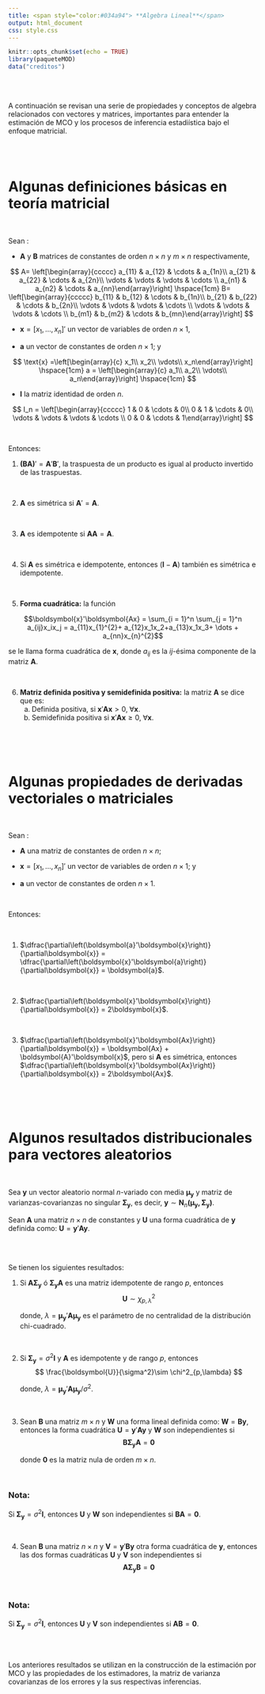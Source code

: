 ```yaml
---
title: <span style="color:#034a94"> **Algebra Lineal**</span>
output: html_document
css: style.css
---
```


```r
knitr::opts_chunk$set(echo = TRUE)
library(paqueteMOD)
data("creditos")

```

</br></br>

A continuación se revisan una serie de propiedades y conceptos de algebra relacionados con vectores y matrices, importantes para entender la estimación de MCO y los procesos de inferencia estadiística bajo el enfoque matricial.

</br></br>

# **Algunas definiciones básicas en teoría matricial**

</br>

<div class="content-box-blue">

Sean : 

* $\boldsymbol{A}$ y $\boldsymbol{B}$ matrices de constantes de orden $n\times n$ y $m\times n$ respectivamente,

$$ 
A= \left[\begin{array}{ccccc} a_{11} & a_{12} & \cdots & a_{1n}\\ 
                           a_{21} & a_{22} & \cdots & a_{2n}\\ 
                           \vdots & \vdots & \vdots & \cdots \\ 
                           a_{n1} & a_{n2} & \cdots & a_{nn}\end{array}\right]
\hspace{1cm}
B= \left[\begin{array}{ccccc} b_{11} & b_{12} & \cdots & b_{1n}\\ 
                              b_{21} & b_{22} & \cdots & b_{2n}\\ 
                              \vdots & \vdots & \vdots & \cdots \\
                              \vdots & \vdots & \vdots & \cdots \\
                              b_{m1} & b_{m2} & \cdots & b_{mn}\end{array}\right]
$$


* $\boldsymbol{x} = \left[ x_1, \ldots, x_n\right]'$ un vector de variables de orden $n\times 1$, 

* $\boldsymbol{a}$ un vector de constantes de orden $n\times 1$; y 

$$
\text{x} =\left[\begin{array}{c} x_1\\ x_2\\ \vdots\\ x_n\end{array}\right] 
\hspace{1cm}
a = \left[\begin{array}{c} a_1\\ a_2\\ \vdots\\ a_n\end{array}\right] 
\hspace{1cm}
$$


* $\boldsymbol{I}$ la matriz identidad de orden $n$.


$$
I_n = \left[\begin{array}{ccccc} 1 & 0 & \cdots & 0\\ 
                              0 & 1 & \cdots & 0\\ 
                              \vdots & \vdots & \vdots & \cdots \\ 
                              0 & 0 & \cdots & 1\end{array}\right]
$$

</br>

Entonces:

1. $\boldsymbol{\left(BA\right)}' = \boldsymbol{A}'\boldsymbol{B}'$,  la traspuesta de un producto es igual al producto invertido de las traspuestas.

</br>

2. $\boldsymbol{A}$ es simétrica si $\boldsymbol{A}' = \boldsymbol{A}$.

</br>

3. $\boldsymbol{A}$ es idempotente si $\boldsymbol{AA} = \boldsymbol{A}$.

</br>

4. Si $\boldsymbol{A}$ es simétrica e idempotente, entonces $\left(\boldsymbol{I} - \boldsymbol{A}\right)$ también es simétrica e idempotente.

</br>

5. **Forma cuadrática:** la función 

$$\boldsymbol{x}'\boldsymbol{Ax} = \sum_{i = 1}^n \sum_{j = 1}^n a_{ij}x_ix_j = a_{11}x_{1}^{2}+ a_{12}x_1x_2+a_{13}x_1x_3+ \dots + a_{nn}x_{n}^{2}$$ 

se le llama forma cuadrática de $\boldsymbol{x}$, donde $a_{ij}$ es la $ij$-ésima componente de la matriz $\boldsymbol{A}$.

</br>

6. **Matriz definida positiva y semidefinida positiva:** la matriz $\boldsymbol{A}$ se dice que es:
   a) Definida positiva, si $\boldsymbol{x}'\boldsymbol{Ax} > 0,\; \forall\boldsymbol{x}$.
   a) Semidefinida positiva si $\boldsymbol{x}'\boldsymbol{Ax} \geq 0,\; \forall\boldsymbol{x}$.

</div>

</br></br></br>


# **Algunas propiedades de derivadas vectoriales o matriciales**

</br>

<div class="content-box-blue">
Sean :

* $\boldsymbol{A}$ una matriz de constantes de orden $n\times n$; 

* $\boldsymbol{x} = \left[ x_1, \ldots, x_n\right]'$ un vector de variables de orden $n\times 1$; y 

* $\boldsymbol{a}$ un vector de constantes de orden $n\times 1$.

</br>

Entonces:

</br>

1. $\dfrac{\partial\left(\boldsymbol{a}'\boldsymbol{x}\right)}{\partial\boldsymbol{x}} = \dfrac{\partial\left(\boldsymbol{x}'\boldsymbol{a}\right)}{\partial\boldsymbol{x}} = \boldsymbol{a}$.

</br>

2. $\dfrac{\partial\left(\boldsymbol{x}'\boldsymbol{x}\right)}{\partial\boldsymbol{x}} = 2\boldsymbol{x}$.

</br>

3. $\dfrac{\partial\left(\boldsymbol{x}'\boldsymbol{Ax}\right)}{\partial\boldsymbol{x}} = \boldsymbol{Ax} + \boldsymbol{A}'\boldsymbol{x}$, pero si $\boldsymbol{A}$ es simétrica, entonces $\dfrac{\partial\left(\boldsymbol{x}'\boldsymbol{Ax}\right)}{\partial\boldsymbol{x}} = 2\boldsymbol{Ax}$.
</div>

</br></br></br>

# **Algunos resultados distribucionales para vectores aleatorios**

</br>

<div class="content-box-blue">

Sea $\boldsymbol{y}$ un vector aleatorio normal $n$-variado con media $\boldsymbol{\mu_y}$ y matriz de varianzas-covarianzas no singular $\boldsymbol{\Sigma_y}$, es decir, $\boldsymbol{y} \sim \boldsymbol{N}_n\boldsymbol{\left(\mu_y, \Sigma_y\right)}$.

Sean $\boldsymbol{A}$ una matriz $n\times n$ de constantes y $\boldsymbol{U}$ una forma cuadrática de $\boldsymbol{y}$ definida como: $\boldsymbol{U} = \boldsymbol{y}'\boldsymbol{Ay}$.

</br></br>

Se tienen los siguientes resultados:

1. Si $\boldsymbol{A\Sigma_y}$ ó $\boldsymbol{\Sigma_yA}$ es una matriz idempotente de rango $p$, entonces
$$
\boldsymbol{U} \sim \chi^2_{p, \lambda}
$$

   donde, $\lambda = \boldsymbol{\mu_y}'\boldsymbol{A\mu_y}$ es el parámetro de no centralidad de la distribución chi-cuadrado. 

</br>

2. Si $\boldsymbol{\Sigma_y} = \sigma^2\boldsymbol{I}$ y $\boldsymbol{A}$ es idempotente y de rango $p$, entonces
$$
\frac{\boldsymbol{U}}{\sigma^2}\sim \chi^2_{p,\lambda}
$$

   donde, $\lambda = \boldsymbol{\mu_y}'\boldsymbol{A\mu_y}/\sigma^2$.

</br>

3. Sean $\boldsymbol{B}$ una matriz $m\times n$ y $\boldsymbol{W}$ una forma lineal definida como: $\boldsymbol{W} = \boldsymbol{By}$, entonces la forma cuadrática $\boldsymbol{U} = \boldsymbol{y}'\boldsymbol{Ay}$ y $\boldsymbol{W}$ son independientes si
$$
\boldsymbol{B\Sigma_yA} = \boldsymbol{0}
$$

   donde $\boldsymbol{0}$ es la matriz nula de orden $m\times n$.

</br>

<div class="content-box-gray">
### **Nota:** 

Si $\boldsymbol{\Sigma_y} = \sigma^2\boldsymbol{I}$, entonces $\boldsymbol{U}$ y $\boldsymbol{W}$ son independientes si $\boldsymbol{BA} = \boldsymbol{0}$.
</div>

</br>

4. Sean $\boldsymbol{B}$ una matriz $n\times n$ y $\boldsymbol{V} = \boldsymbol{y}'\boldsymbol{By}$ otra forma cuadrática de $\boldsymbol{y}$, entonces las dos formas cuadráticas $\boldsymbol{U}$ y $\boldsymbol{V}$ son independientes si $$\boldsymbol{A\Sigma_yB} = \boldsymbol{0}$$

</br>

<div class="content-box-gray">
### **Nota:** 

Si $\boldsymbol{\Sigma_y} = \sigma^2\boldsymbol{I}$, entonces $\boldsymbol{U}$ y $\boldsymbol{V}$ son independientes si $\boldsymbol{AB} = \boldsymbol{0}$.
</div>

</div>

</br></br>


Los anteriores resultados se utilizan en la construcción de la estimación por MCO y las propiedades de los estimadores, la matriz de varianza covarianzas de los errores y la sus respectivas inferencias.